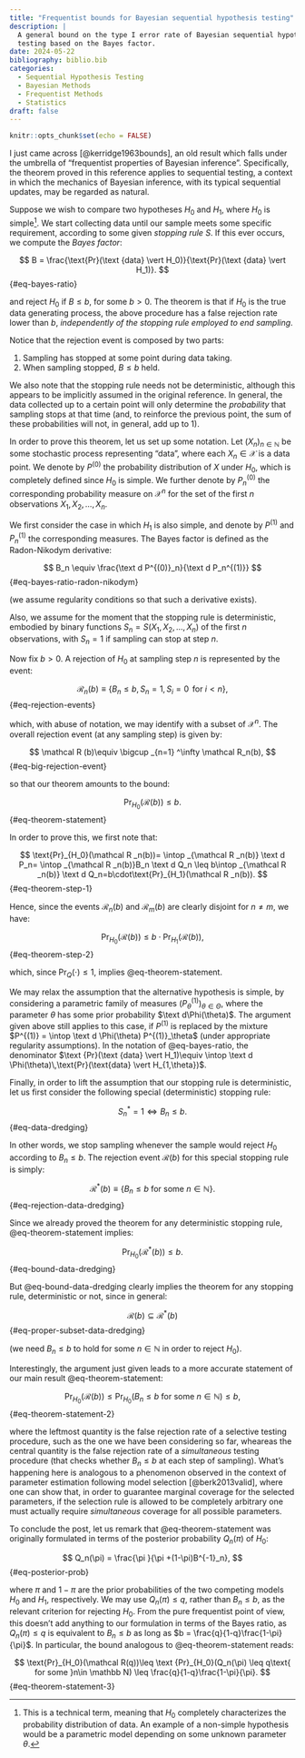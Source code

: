 ```yaml
---
title: "Frequentist bounds for Bayesian sequential hypothesis testing"
description: |
  A general bound on the type I error rate of Bayesian sequential hypothesis 
  testing based on the Bayes factor.
date: 2024-05-22
bibliography: biblio.bib
categories: 
  - Sequential Hypothesis Testing
  - Bayesian Methods
  - Frequentist Methods
  - Statistics
draft: false
---
```


```r
knitr::opts_chunk$set(echo = FALSE)
```

I just came across [@kerridge1963bounds], an old result which falls under the umbrella of "frequentist properties of Bayesian inference". Specifically, the theorem proved in this reference applies to sequential testing, a context in which the mechanics of Bayesian inference, with its typical sequential updates, may be regarded as natural.

Suppose we wish to compare two hypotheses $H_0$ and $H_1$, where $H_0$ is simple[^1]. We start collecting data until our sample meets some specific requirement, according to some given *stopping rule* $S$. If this ever occurs, we compute the *Bayes factor*:

[^1]: This is a technical term, meaning that $H_0$ completely characterizes the probability distribution of data. An example of a non-simple hypothesis would be a parametric model depending on some unknown parameter $\theta$.

$$
B = \frac{\text{Pr}(\text {data} \vert H_0)}{\text{Pr}(\text {data} \vert H_1)}.
$$ {#eq-bayes-ratio}

and reject $H_0$ if $B \leq b$, for some $b > 0$. The theorem is that if $H_0$ is the true data generating process, the above procedure has a false rejection rate lower than $b$, *independently of the stopping rule employed to end sampling*.

Notice that the rejection event is composed by two parts:

1.  Sampling has stopped at some point during data taking.
2.  When sampling stopped, $B \leq b$ held.

We also note that the stopping rule needs not be deterministic, although this appears to be implicitly assumed in the original reference. In general, the data collected up to a certain point will only determine the *probability* that sampling stops at that time (and, to reinforce the previous point, the sum of these probabilities will not, in general, add up to $1$).

In order to prove this theorem, let us set up some notation. Let $(X_n)_{n\in \mathbb N}$ be some stochastic process representing "data", where each $X_n \in \mathcal  X$ is a data point. We denote by $P^{(0)}$ the probability distribution of $X$ under $H_0$, which is completely defined since $H_0$ is simple. We further denote by $P_n ^{(0)}$ the corresponding probability measure on $\mathcal X ^n$ for the set of the first $n$ observations $X_1,\,X_2,\,\dots, \,X_n$.

We first consider the case in which $H_1$ is also simple, and denote by $P^{(1)}$ and $P^{(1)}_n$ the corresponding measures. The Bayes factor is defined as the Radon-Nikodym derivative:

$$
B_n \equiv \frac{\text d P^{(0)}_n}{\text d P_n^{(1)}}
$$ {#eq-bayes-ratio-radon-nikodym}

(we assume regularity conditions so that such a derivative exists).

Also, we assume for the moment that the stopping rule is deterministic, embodied by binary functions $S_n=S(X_1,\,X_2,\,\dots,X_n)$ of the first $n$ observations, with $S_n = 1$ if sampling can stop at step $n$.

Now fix $b>0$. A rejection of $H_0$ at sampling step $n$ is represented by the event:

$$
\mathcal R _{n}(b)\equiv \{B_n\leq b,\,S_n=1,\,S_i=0\,\text{ for }i<n\},
$$ {#eq-rejection-events}

which, with abuse of notation, we may identify with a subset of $\mathcal X ^n$. The overall rejection event (at any sampling step) is given by:

$$
\mathcal R (b)\equiv \bigcup _{n=1} ^\infty \mathcal R_n(b),
$$ {#eq-big-rejection-event}

so that our theorem amounts to the bound:

$$
\text{Pr}_{H_0}(\mathcal R(b))\leq b. 
$$ {#eq-theorem-statement}

In order to prove this, we first note that:

$$
\text{Pr}_{H_0}(\mathcal R _n(b))=
        \intop _{\mathcal R _n(b)} \text d P_n= 
        \intop _{\mathcal R _n(b)}B_n \text d Q_n \leq 
        b\intop _{\mathcal R _n(b)} \text d Q_n=b\cdot\text{Pr}_{H_1}(\mathcal R _n(b)).
$$ {#eq-theorem-step-1}

Hence, since the events $\mathcal R _n(b)$ and $\mathcal R _m(b)$ are clearly disjoint for $n\neq m$, we have:

$$
\text{Pr}_{H_0}(\mathcal R(b))\leq b\cdot\text{Pr}_{H_1}(\mathcal R (b)),
$$ {#eq-theorem-step-2}

which, since $\text{Pr}_Q(\cdot)\leq1$, implies @eq-theorem-statement.

We may relax the assumption that the alternative hypothesis is simple, by considering a parametric family of measures $(P^{(1)}_\theta)_{\theta \in \Theta}$, where the parameter $\theta$ has some prior probability $\text d\Phi(\theta)$. The argument given above still applies to this case, if $P^{(1)}$ is replaced by the mixture $P^{(1)} = \intop \text d \Phi(\theta) P^{(1)}_\theta$ (under appropriate regularity assumptions). In the notation of  @eq-bayes-ratio, the denominator $\text {Pr}(\text {data} \vert H_1)\equiv \intop \text d \Phi(\theta)\,\text{Pr}(\text{data} \vert H_{1,\theta})$.

Finally, in order to lift the assumption that our stopping rule is deterministic, let us first consider the following special (deterministic) stopping rule:

$$
S^*_n =1\iff B_n \leq b.
$$ {#eq-data-dredging}

In other words, we stop sampling whenever the sample would reject $H_0$ according to $B_n \leq b$. The rejection event $\mathcal R(b)$ for this special stopping rule is simply:

$$
\mathcal R^*(b) \equiv \{B_n \leq b\text{ for some }n\in \mathbb N\}.
$$ {#eq-rejection-data-dredging}

Since we already proved the theorem for any deterministic stopping rule, @eq-theorem-statement implies:

$$
\text {Pr}_{H_0}(\mathcal R^*(b)) \leq b.
$$ {#eq-bound-data-dredging}

But @eq-bound-data-dredging clearly implies the theorem for any stopping rule, deterministic or not, since in general:

$$
\mathcal R(b) \subseteq \mathcal R^*(b)
$$ {#eq-proper-subset-data-dredging}

(we need $B_n\leq b$ to hold for some $n\in \mathbb N$ in order to reject $H_0$).

Interestingly, the argument just given leads to a more accurate statement of our main result @eq-theorem-statement:

$$
\text{Pr}_{H_0}(\mathcal R(b))\leq \text {Pr}_{H_0}(B_n \leq b\text{ for some }n\in \mathbb N) \leq b,
$$ {#eq-theorem-statement-2}

where the leftmost quantity is the false rejection rate of a selective testing procedure, such as the one we have been considering so far, wheareas the central quantity is the false rejection rate of a *simultaneous* testing procedure (that checks whether $B_n \leq b$ at each step of sampling). What's happening here is analogous to a phenomenon observed in the context of parameter estimation following model selection [@berk2013valid], where one can show that, in order to guarantee marginal coverage for the selected parameters, if the selection rule is allowed to be completely arbitrary one must actually require *simultaneous* coverage for all possible parameters.

To conclude the post, let us remark that @eq-theorem-statement was originally formulated in terms of the posterior probability $Q_n(\pi)$ of $H_0$:

$$
Q_n(\pi) = \frac{\pi }{\pi +(1-\pi)B^{-1}_n},
$$ {#eq-posterior-prob}

where $\pi$ and $1-\pi$ are the prior probabilities of the two competing models $H_0$ and $H_1$, respectively. We may use $Q_n(\pi) \leq q$, rather than $B_n \leq b$, as the relevant criterion for rejecting $H_0$. From the pure frequentist point of view, this doesn't add anything to our formulation in terms of the Bayes ratio, as $Q_n(\pi)\leq q$ is equivalent to $B_n \leq b$ as long as $b = \frac{q}{1-q}\frac{1-\pi}{\pi}$. In particular, the bound analogous to @eq-theorem-statement reads:

$$
\text{Pr}_{H_0}(\mathcal R(q))\leq \text {Pr}_{H_0}(Q_n(\pi) \leq q\text{ for some }n\in \mathbb N) \leq \frac{q}{1-q}\frac{1-\pi}{\pi}.
$$ {#eq-theorem-statement-3}

